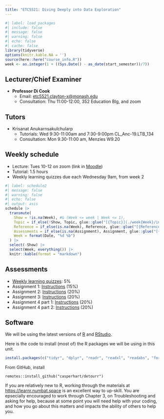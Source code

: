```yaml
---
title: "ETC5521: Diving Deeply into Data Exploration"
---
```


```r
#| label: load_packages
#| include: false
#| message: false
#| warning: false
#| echo: false
#| cache: false
library(tidyverse)
options(knitr.kable.NA = '')
source(here::here("course_info.R"))
week <- as.integer(1 + ((Sys.Date() - as_date(start_semester))/7))
```

## Lecturer/Chief Examiner

* **Professor Di Cook**
    - Email: [etc5521.clayton-x@monash.edu](mailto:etc5521.clayton-x@monash.edu) 
    - Consultation: Thu 11:00-12:00, 352 Education Blg, and zoom

## Tutors

* Krisanat Anukarnsakulchularp
    - Tutorials: Wed 9:30-11:00am and 7:30-9:00pm CL_Anc-19.LTB_134
    - Consultation: Mon 9.30-11:00 am, Menzies W9.20 

## Weekly schedule

* Lecture: Tues 10-12 on zoom (link in [Moodle](https://learning.monash.edu/course/view.php?id=18864&section=6))
* Tutorial: 1.5 hours
* Weekly learning quizzes due each Wednesday 9am, from week 2

```r
#| label: schedule2
#| message: false
#| warning: false
#| echo: false
#| output: asis
schedule |>
  transmute(
    Show = !is.na(Week), #& (Week <= week | Week <= 1),
    Topic = if_else(!Show, Topic, glue::glue("[{Topic}](./week{Week}/index.html)")),
    Reference = if_else(is.na(Week), Reference, glue::glue("[{Reference}]({Reference_URL})")),
    Assessments = if_else(is.na(Assignment), Assignment, glue::glue("[{Assignment}]({Link})")),
    Week = format(Date, "%d %b")
  ) |>
  select(-Show) |>
  select(Week, everything()) |>
  knitr::kable(format = "markdown")
```

## Assessments

* [Weekly learning quizzes](https://learning.monash.edu/course/view.php?id=18864&section=8): 5%
* Assignment 1: [Instructions](https://learning.monash.edu/mod/assign/view.php?id=2966868) (15%)
* Assignment 2: [Instructions](https://learning.monash.edu/mod/assign/view.php?id=2587917) (20%)
* Assignment 3: [Instructions](https://learning.monash.edu/mod/assign/view.php?id=2587917) (20%)
* Assignment 4 part 1: [Instructions](https://learning.monash.edu/mod/assign/view.php?id=2587918) (20%)
* Assignment 4 part 2: [Instructions](https://learning.monash.edu/mod/assign/view.php?id=2587919) (20%)

## Software

We will be using the latest versions of [R](https://cran.rstudio.com) and [RStudio](https://posit.co/download/rstudio-desktop/). 

Here is the code to install (most of) the R packages we will be using in this unit.

```r
install.packages(c("tidyr", "dplyr", "readr", "readxl", "readabs", "forcats", "tsibble", "cubble", "lubridate", "ggplot2", "GGally", "ggthemes", "sugrrants", "ggbeeswarm", "plotly", "gganimate", "tourr", "sugarbag", "tsibbletalk", "visdat", "inspectdf", "naniar", "validate", "vcd", "mvtnorm", "nullabor", "visage", "forecast", "cassowaryr", "brolgar", "palmerpenguins", "housingData",  "broom", "kableExtra", "lvplot", "colorspace", "patchwork"), dependencies=TRUE)
```

From GitHub, install 

```
remotes::install_github("casperhart/detourr")
```

If you are relatively new to R, working through the materials at [https://learnr.numbat.space](https://learnr.numbat.space) is an excellent way to up-skill. You are epsecially encouraged to work through Chapter 3, on Troubleshooting and asking for help, because at some point you will need help with your coding, and how you go about this matters and impacts the ability of others to help you. 

